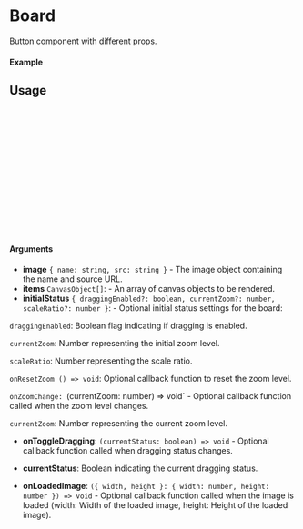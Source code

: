 
<Meta of={Board} title="Board" />

# Board

Button component with different props.

#### Example

<Canvas of={Board.Main} />

## Usage

```ts
import Board {BoardActions} from "react-canvas-annotator";

const Example = () => {
  const image = {name: "test", src: "http://imagesource.com/test.png"}
  const ref = React.createRef<BoardActions>();
  return (
      <Board
        ref={ref}
        image={image}
        items={[]}
      />
  );
};

export default Example;
```

#### Arguments

- **image** `{ name: string, src: string }` - The image object containing the name and source URL.
- **items** `CanvasObject[]`: - An array of canvas objects to be rendered.
- **initialStatus** `{ draggingEnabled?: boolean, currentZoom?: number, scaleRatio?: number }`: - Optional initial status settings for the board:

`draggingEnabled`: Boolean flag indicating if dragging is enabled.

`currentZoom`: Number representing the initial zoom level.

`scaleRatio`: Number representing the scale ratio.

`onResetZoom () => void`: Optional callback function to reset the zoom level.

`onZoomChange: `(currentZoom: number) => void` - Optional callback function called when the zoom level changes.

`currentZoom`: Number representing the current zoom level.

- **onToggleDragging**: `(currentStatus: boolean) => void` -  Optional callback function called when dragging status changes.

- **currentStatus**: Boolean indicating the current dragging status.
- **onLoadedImage**: `({ width, height }: { width: number, height: number }) => void` -  Optional callback function called when the image is loaded (width: Width of the loaded image, height: Height of the loaded image).
